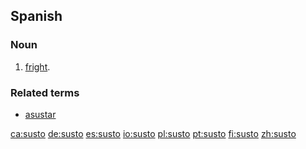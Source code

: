==Spanish==

===Noun===
{{es-noun-m}}

# [[fright]].

===Related terms===
*[[asustar]]

[[ca:susto]]
[[de:susto]]
[[es:susto]]
[[io:susto]]
[[pl:susto]]
[[pt:susto]]
[[fi:susto]]
[[zh:susto]]
